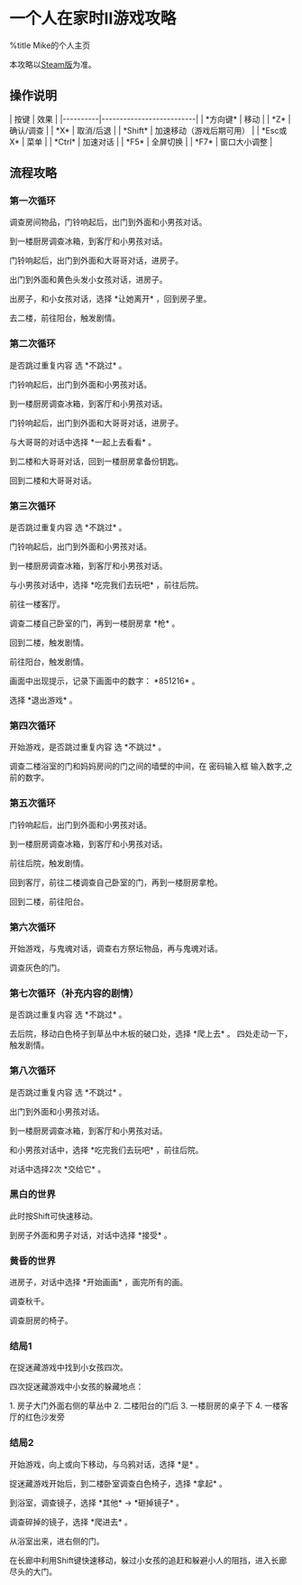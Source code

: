 = 一个人在家时II游戏攻略 =
%title Mike的个人主页

本攻略以[[https://store.steampowered.com/app/1120360/At_Home_Alone_II/|Steam版]]为准。

== 操作说明 ==

| 按键     | 效果                     |
|----------|--------------------------|
| *方向键* | 移动                     |
| *Z*      | 确认/调查                |
| *X*      | 取消/后退                |
| *Shift*  | 加速移动（游戏后期可用） |
| *Esc或X* | 菜单                     |
| *Ctrl*   | 加速对话                 |
| *F5*     | 全屏切换                 |
| *F7*     | 窗口大小调整             |

== 流程攻略 ==

=== 第一次循环 ===

调查房间物品，门铃响起后，出门到外面和小男孩对话。

到一楼厨房调查冰箱，到客厅和小男孩对话。

门铃响起后，出门到外面和大哥哥对话，进房子。

出门到外面和黄色头发小女孩对话，进房子。

出房子，和小女孩对话，选择 *让她离开* ，回到房子里。

去二楼，前往阳台，触发剧情。

=== 第二次循环 ===

是否跳过重复内容 选 *不跳过* 。 

门铃响起后，出门到外面和小男孩对话。

到一楼厨房调查冰箱，到客厅和小男孩对话。

门铃响起后，出门到外面和大哥哥对话，进房子。

与大哥哥的对话中选择 *一起上去看看* 。

到二楼和大哥哥对话，回到一楼厨房拿备份钥匙。

回到二楼和大哥哥对话。

=== 第三次循环 ===

是否跳过重复内容 选 *不跳过* 。

门铃响起后，出门到外面和小男孩对话。

到一楼厨房调查冰箱，到客厅和小男孩对话。

与小男孩对话中，选择 *吃完我们去玩吧* ，前往后院。

前往一楼客厅。

调查二楼自己卧室的门，再到一楼厨房拿 *枪* 。

回到二楼，触发剧情。

前往阳台，触发剧情。

画面中出现提示，记录下画面中的数字： *851216* 。

选择 *退出游戏* 。

=== 第四次循环 ===

开始游戏，是否跳过重复内容 选 *不跳过* 。

调查二楼浴室的门和妈妈房间的门之间的墙壁的中间，在 密码输入框 输入数字,之前的数字。

=== 第五次循环 ===

门铃响起后，出门到外面和小男孩对话。

到一楼厨房调查冰箱，到客厅和小男孩对话。

前往后院，触发剧情。

回到客厅，前往二楼调查自己卧室的门，再到一楼厨房拿枪。

回到二楼，前往阳台。

=== 第六次循环 ===

开始游戏，与鬼魂对话，调查右方祭坛物品，再与鬼魂对话。

调查灰色的门。

=== 第七次循环（补充内容的剧情） ===

是否跳过重复内容 选 *不跳过* 。

去后院，移动白色椅子到草丛中木板的破口处，选择 *爬上去* 。
四处走动一下，触发剧情。

=== 第八次循环 ===

是否跳过重复内容 选 *不跳过* 。

出门到外面和小男孩对话。

到一楼厨房调查冰箱，到客厅和小男孩对话。

和小男孩对话中，选择 *吃完我们去玩吧* ，前往后院。

对话中选择2次 *交给它* 。

=== 黑白的世界 ===

此时按Shift可快速移动。

到房子外面和男子对话，对话中选择 *接受* 。

=== 黄昏的世界 ===

进房子，对话中选择 *开始画画* ，画完所有的画。

调查秋千。

调查厨房的椅子。

=== 结局1 ===

在捉迷藏游戏中找到小女孩四次。

四次捉迷藏游戏中小女孩的躲藏地点：

1. 房子大门外面右侧的草丛中
2. 二楼阳台的门后
3. 一楼厨房的桌子下
4. 一楼客厅的红色沙发旁

=== 结局2 ===

开始游戏，向上或向下移动，与乌鸦对话，选择 *是* 。

捉迷藏游戏开始后，到二楼卧室调查白色椅子，选择 *拿起* 。

到浴室，调查镜子，选择 *其他* -> *砸掉镜子* 。

调查碎掉的镜子，选择 *爬进去* 。

从浴室出来，进右侧的门。

在长廊中利用Shift键快速移动，躲过小女孩的追赶和躲避小人的阻挡，进入长廊尽头的大门。
